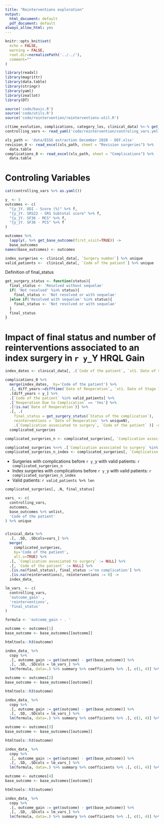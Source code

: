 ```yaml
---
title: "Reinterventions exploration"
output:
  html_document: default
  pdf_document: default
always_allow_html: yes
---
```


```r
knitr::opts_knit$set(
  echo = FALSE, 
  warning = FALSE,
  root.dir=normalizePath('../../'),
  comment=""
)
```

```r
library(readxl)
library(magrittr)
library(data.table)
library(stringr)
library(yaml)
library(zeallot)
library(DT)

source('code/basic.R')
source('code/utils.R')
source('code/reintervention/reinterventions-util.R')

c(time_evolution, complications, category_los, clinical_data) %<-% get_data()
controlling_vars <- read_yaml('code/reintervention/controling_vars.yml')
```


```r
xls_path <- 'data/ESSG extraction December 2020 - DEF.xlsx'
revision_0 <- read_excel(xls_path, sheet = "Revision surgeries") %>% 
  data.table 
complications_0 <- read_excel(xls_path, sheet = "Complications") %>% 
  data.table 
```

# Controling Variables

```r
cat(controlling_vars %>% as.yaml())
```


```r
y_ <- 5
outcomes <- c(
  "{y_}Y. ODI - Score (%)" %>% f, 
  "{y_}Y. SRS22 - SRS Subtotal score" %>% f,
  "{y_}Y. SF36 - MCS" %>% f,
  "{y_}Y. SF36 - PCS" %>% f
)

outcomes %>% 
  lapply(. %>% get_base_outcome(first_visit=TRUE)) ->
  base_outcomes
names(base_outcomes) <- outcomes

index_surgeries <- clinical_data[, `Surgery number`] %>% unique
valid_patients <-  clinical_data[, `Code of the patient`] %>% unique
```

Definition of final_status
```r
get_surgery_status <- function(status){
  final_status <- 'Resolved without sequelae'
  if( 'Not resolved' %in% status){
    final_status <- 'Not resolved or with sequelae'
  }else if('Resolved with sequelae' %in% status){
    final_status <- 'Not resolved or with sequelae'
  }
  final_status
}
```

# Impact of final status and number of reinterventions associated to an index surgery in `r y_`Y HRQL Gain
```r
index_dates <- clinical_data[, .(`Code of the patient`, `st1. Date of Stage 1`)]

complications_0 %>% 
  merge(index_dates,  by='Code of the patient') %>% 
  .[, diff_years:=difftime(`Date of Reoperation`, `st1. Date of Stage 1`, units = "days")/365] %>% 
  .[diff_years < y_] %>% 
  .[`Code of the patient` %in% valid_patients] %>%
  .[`Reoperation Due to Complication` == 'Yes'] %>% 
  .[!is.na(`Date of Reoperation`)] %>% 
  .[, .(
    final_status = get_surgery_status(`Status of the complication`), 
    reinterventions = `Date of Reoperation` %>% uniqueN), 
    .(`Complication associated to surgery`, `Code of the patient` )] ->
  complicated_surgeries

complicated_surgeries_n <- complicated_surgeries[, `Complication associated to surgery`] %>% uniqueN

complicated_surgeries %<>% .[`Complication associated to surgery` %in% index_surgeries]
complicated_surgeries_n_index <- complicated_surgeries[, `Complication associated to surgery`] %>% uniqueN
```

- Surgeries with complications before `r y_`y with valid patients: `r complicated_surgeries_n`
- Index surgeries with complications before `r y_`y with valid patients: `r complicated_surgeries_n_index`
- Valid patients: `r valid_patients %>% len`

```r
complicated_surgeries[, .N, final_status]
```


```r
vars_ <- c(
  controlling_vars,
  outcomes,
  base_outcomes %>% unlist,
  'Code of the patient'
) %>% unique


clinical_data %>% 
  .[, .SD, .SDcols=vars_] %>% 
  merge(
    complicated_surgeries, 
    by='Code of the patient', 
    all.x=TRUE) %>% 
  .[, `Complication associated to surgery` := NULL] %>%
  .[, `Code of the patient` := NULL] %>% 
  .[is.na(final_status), final_status :='no complication'] %>% 
  .[is.na(reinterventions), reinterventions := 0] ->
  index_data_
```

```r
lm_vars_ <- c(
  controlling_vars, 
  'outcome_gain' , 
  'reinterventions',
  'final_status'
)

formula <- 'outcome_gain ~ . '
```


```r
outcome <- outcomes[1]
base_outcome <- base_outcomes[[outcome]]

htmltools::h3(outcome)

index_data_ %>% 
  copy %>% 
  .[, outcome_gain := get(outcome) - get(base_outcome)] %>% 
  .[, .SD, .SDcols = lm_vars_] %>% 
  lm(formula, data=.) %>% summary %>% coefficients %>% .[, c(1, 4)] %>% round(5)
```


```r
outcome <- outcomes[2]
base_outcome <- base_outcomes[[outcome]]

htmltools::h3(outcome)

index_data_ %>% 
  copy %>% 
  .[, outcome_gain := get(outcome) - get(base_outcome)] %>% 
  .[, .SD, .SDcols = lm_vars_] %>% 
  lm(formula, data=.) %>% summary %>% coefficients %>% .[, c(1, 4)] %>% round(5)
```

```r
outcome <- outcomes[3]
base_outcome <- base_outcomes[[outcome]]

htmltools::h3(outcome)

index_data_ %>% 
  copy %>% 
  .[, outcome_gain := get(outcome) - get(base_outcome)] %>% 
  .[, .SD, .SDcols = lm_vars_] %>% 
  lm(formula, data=.) %>% summary %>% coefficients %>% .[, c(1, 4)] %>% round(5)
```

```r
outcome <- outcomes[4]
base_outcome <- base_outcomes[[outcome]]

htmltools::h3(outcome)

index_data_ %>% 
  copy %>% 
  .[, outcome_gain := get(outcome) - get(base_outcome)] %>% 
  .[, .SD, .SDcols = lm_vars_] %>% 
  lm(formula, data=.) %>% summary %>% coefficients %>% .[, c(1, 4)] %>% round(5)
```